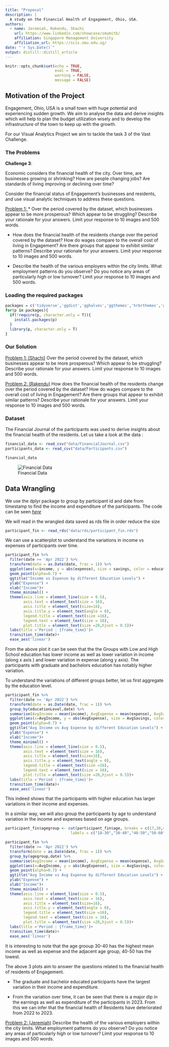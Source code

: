 ```yaml
---
title: "Proposal"
description: |
  A study on the Financial Health of Engagement, Ohio, USA.
authors:
  - name: Jeremiah, Rakendu, Shachi
    url: https://www.linkedin.com/showcase/smumitb/
    affiliation: Singapore Management University
    affiliation_url: https://scis.smu.edu.sg/
date: "`r Sys.Date()`"
output: distill::distill_article
---
```


```r
knitr::opts_chunk$set(echo = TRUE,
                      eval = TRUE,
                      warning = FALSE,
                      message = FALSE)
```


## Motivation of the Project
Engagement, Ohio, USA is a small town with huge potential and experiencing sudden growth. We aim to analyse the data and derive insights which will help to plan the budget utilization wisely and to develop the infrastructure of the town to keep up with the growth.

For our Visual Analytics Project we aim to tackle the task 3 of the Vast Challenge.

### The Problems

**Challenge 3**: 

Economic considers the financial health of the city. Over time, are businesses growing or shrinking? How are people changing jobs? Are standards of living improving or declining over time?

Consider the financial status of Engagement’s businesses and residents, and use visual analytic techniques to address these questions.

<u>Problem 1: </u>
* Over the period covered by the dataset, which businesses appear to be more prosperous? Which appear to be struggling? Describe your rationale for your answers. Limit your response to 10 images and 500 words.


* How does the financial health of the residents change over the period covered by the dataset? How do wages compare to the overall cost of living in Engagement? Are there groups that appear to exhibit similar patterns? Describe your rationale for your answers. Limit your response to 10 images and 500 words.


* Describe the health of the various employers within the city limits. What employment patterns do you observe? Do you notice any areas of particularly high or low turnover? Limit your response to 10 images and 500 words.

### Loading the required packages

```r
packages = c('tidyverse','ggdist','gghalves','ggthemes','hrbrthemes','ggridges','patchwork','zoo', 'ggrepel','ggiraph','lubridate','gganimate','scales')
for(p in packages){
  if(!require(p, character.only = T)){
    install.packages(p)
  }
  library(p, character.only = T)
}

```

### Our Solution 

<u>Problem 1: (Shachi)</u>
Over the period covered by the dataset, which businesses appear to be more prosperous? Which appear to be struggling? Describe your rationale for your answers. Limit your response to 10 images and 500 words.






<u>Problem 2: (Rakendu)</u>
How does the financial health of the residents change over the period covered by the dataset? How do wages compare to the overall cost of living in Engagement? Are there groups that appear to exhibit similar patterns? Describe your rationale for your answers. Limit your response to 10 images and 500 words.

### Dataset
The Financial Journal of the participants was used to derive insights about the financial health of the residents. Let us take a look at the data :


```r
financial_data <- read_csv("data/FinancialJournal.csv")
participants_data <- read_csv("data/Participants.csv")

financial_data
```
![Financial Data](images/FinancialData_image.png)

## Data Wrangling

We use the dplyr package to group by participant id and date from timestamp to find the income and expenditure of the participants. The code can be seen [*here*](https://rakendu-mitb2021.netlify.app/th_ex/th_ex03.html)



We will read in the wrangled data saved as rds file in order reduce the size

```r
participant_fin <- read_rds("data/rds/participant_fin.rds")

```
We can use a scatterplot to understand the variations in income vs expenses of participants over time.


```r


participant_fin %>%
  filter(date >= 'Apr 2022') %>%
  transform(date = as.Date(date, frac = 1)) %>%
  ggplot(aes(x=income, y = abs(expense), size = savings, color = educationLevel))+
  geom_point(alpha=0.7) +
  ggtitle("Income vs Expense by different Education Levels") +
  ylab("Expense") +
  xlab("Income")+
  theme_minimal() +
  theme(axis.line = element_line(size = 0.5),
        axis.text = element_text(size = 16),
        axis.title = element_text(size=16),
        axis.title.y = element_text(angle = 0),
        legend.title = element_text(size =16),
        legend.text = element_text(size = 16),
        plot.title = element_text(size =20,hjust = 0.5))+
  labs(title ='Period : {frame_time}')+
  transition_time(date)+
  ease_aes('linear')


```

From the above plot it can be seen that the the Groups with Low and High School education has lower income as well as lower variation in income (along x axis ) and lower variation in expense (along y axis). The participants with graduate and bachelors education has notably higher variation.

To understand the variations of different groups better, let us first aggregate by the education level.

```r



participant_fin %>%
  filter(date >= 'Apr 2022') %>%
  transform(date = as.Date(date, frac = 1)) %>%
  group_by(educationLevel,date) %>%
  summarise(AvgIncome = mean(income), AvgExpense = mean(expense), AvgSavings = mean(savings)) %>%
  ggplot(aes(x=AvgIncome, y = abs(AvgExpense), size = AvgSavings, color = educationLevel))+
  geom_point(alpha=0.7) +
  ggtitle("Avg Income vs Avg Expense by different Education Levels") +
  ylab("Expense") +
  xlab("Income")+
  theme_minimal() +
  theme(axis.line = element_line(size = 0.5),
        axis.text = element_text(size = 16),
        axis.title = element_text(size=16),
        axis.title.y = element_text(angle = 0),
        legend.title = element_text(size =16),
        legend.text = element_text(size = 16),
        plot.title = element_text(size =20,hjust = 0.5))+
  labs(title ='Period : {frame_time}')+
  transition_time(date)+
  ease_aes('linear')


```
This indeed shows that the participants with higher education has larger variations in their income and expenses. 

In a similar way, we will also group the participants by age to understand variation in the income and expenses based on age groups.

```r
participant_fin$agegroup <- cut(participant_fin$age, breaks = c(17,30,40,50,60), 
                             labels = c("18-30","30-40","40-50","50-60"))

participant_fin %>%
  filter(date >= 'Apr 2022') %>%
  transform(date = as.Date(date, frac = 1)) %>%
  group_by(agegroup,date) %>%
  summarise(AvgIncome = mean(income), AvgExpense = mean(expense), AvgSavings = mean(savings)) %>%
  ggplot(aes(x=AvgIncome, y = abs(AvgExpense), size = AvgSavings, color = agegroup))+
  geom_point(alpha=0.7) +
  ggtitle("Avg Income vs Avg Expense by different Education Levels") +
  ylab("Expense") +
  xlab("Income")+
  theme_minimal() +
  theme(axis.line = element_line(size = 0.5),
        axis.text = element_text(size = 16),
        axis.title = element_text(size=16),
        axis.title.y = element_text(angle = 0),
        legend.title = element_text(size =16),
        legend.text = element_text(size = 16),
        plot.title = element_text(size =20,hjust = 0.5))+
  labs(title ='Period : {frame_time}')+
  transition_time(date)+
  ease_aes('linear')

```

It is interesting to note that the age grooup 30-40 has the highest mean income as well as  expense and the adjacent age group, 40-50 has the lowest.

The above 3 plots aim to answer the questions related to the financial health of residents of Engagement. 

* The graduate and bachelor educated participants have the largest variation in their income and expenditure.

* From the variation over time, it can be seen that there is a major dip in the earnings as well as expenditure of the participants in 2023. From this we can infer that the financial health of Residents have deteriorated from 2022 to 2023.










<u>Problem 2: (Jeremiah)</u>
Describe the health of the various employers within the city limits. What employment patterns do you observe? Do you notice any areas of particularly high or low turnover? Limit your response to 10 images and 500 words.















